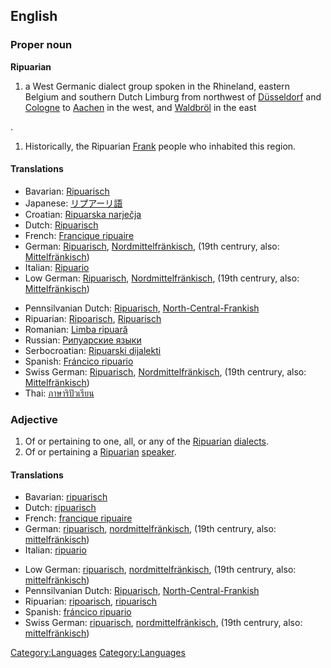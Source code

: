 {{wikipedia|Ripuarian (language)}}
{{wikipedia|Ripuarian Franks}}
==English==

===Proper noun===
'''Ripuarian'''
# a West Germanic dialect group spoken in the Rhineland, eastern Belgium and southern Dutch Limburg from northwest of [[Düsseldorf]] and [[Cologne]] to [[Aachen]] in the west, and [[Waldbröl]] in the east
[[Category:Languages]].
# Historically, the Ripuarian [[Frank]] people who inhabited this region.

====Translations====
{{top}}
*Bavarian: [[Ripuarisch]]
*Japanese: [[リプアーリ語]]
*Croatian: [[Ripuarska narječja]]
*Dutch: [[Ripuarisch]]
*French: [[Francique ripuaire]]
*German: [[Ripuarisch]], [[Nordmittelfränkisch]], (19th centrury, also: [[Mittelfränkisch]])
*Italian: [[Ripuario]]
*Low German: [[Ripuarisch]], [[Nordmittelfränkisch]], (19th centrury, also: [[Mittelfränkisch]])
{{mid}}
*Pennsilvanian Dutch: [[Ripuarisch]], [[North-Central-Frankish]]
*Ripuarian: [[Ripoarisch]], [[Ripuarisch]]
*Romanian: [[Limba ripuară]]
*Russian: [[Рипуарские языки]]
*Serbocroatian: [[Ripuarski dijalekti]]
*Spanish: [[Fráncico ripuario]]
*Swiss German: [[Ripuarisch]], [[Nordmittelfränkisch]], (19th centrury, also: [[Mittelfränkisch]])
*Thai: [[ภาษาริปัวเรียน]]
{{bottom}}


===Adjective===
{{en-adj}}

# Of or pertaining to one, all, or any of the [[Ripuarian]] [[dialect]]s.
# Of or pertaining a [[Ripuarian]] [[speaker]].

====Translations====
{{top}}
*Bavarian: [[ripuarisch]]
*Dutch: [[ripuarisch]]
*French: [[francique ripuaire]]
*German: [[ripuarisch]], [[nordmittelfränkisch]], (19th centrury, also: [[mittelfränkisch]])
*Italian: [[ripuario]]
{{mid}}
*Low German: [[ripuarisch]], [[nordmittelfränkisch]], (19th centrury, also: [[mittelfränkisch]])
*Pennsilvanian Dutch: [[Ripuarisch]], [[North-Central-Frankish]]
*Ripuarian: [[ripoarisch]], [[ripuarisch]]
*Spanish: [[fráncico ripuario]]
*Swiss German: [[ripuarisch]], [[nordmittelfränkisch]], (19th centrury, also: [[mittelfränkisch]])
{{bottom}}

[[Category:Languages]]